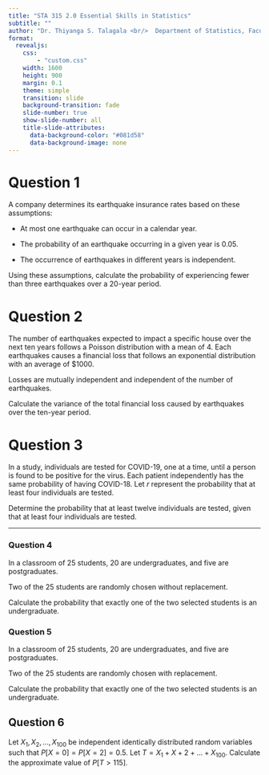 ```yaml
---
title: "STA 315 2.0 Essential Skills in Statistics"
subtitle: ""
author: "Dr. Thiyanga S. Talagala <br/>  Department of Statistics, Faculty of Applied Sciences <br/> University of Sri Jayewardenepura, Sri Lanka"
format:
  revealjs:
    css:
        - "custom.css"
    width: 1600
    height: 900
    margin: 0.1
    theme: simple
    transition: slide
    background-transition: fade
    slide-number: true
    show-slide-number: all
    title-slide-attributes: 
      data-background-color: "#081d58"
      data-background-image: none
---
```


# Question 1

A company determines its earthquake insurance rates based on these assumptions:

- At most one earthquake can occur in a calendar year.

- The probability of an earthquake occurring in a given year is 0.05.

- The occurrence of earthquakes in different years is independent.

Using these assumptions, calculate the probability of experiencing fewer than three earthquakes over a 20-year period.

# Question 2

The number of earthquakes expected to impact a specific house over the next ten years follows a Poisson distribution with a mean of 4. Each earthquakes causes a financial loss that follows an exponential distribution with an average of $1000. 

Losses are mutually independent and independent of the number of earthquakes.

Calculate the variance of the total financial loss caused by earthquakes over the ten-year period.

# Question 3

In a study, individuals are tested for COVID-19, one at a time, until a person is found to be positive for the virus. Each patient independently has the same probability of having COVID-18. Let 
$r$ represent the probability that at least four individuals are tested.

Determine the probability that at least twelve individuals are tested, given that at least four individuals are tested.

---

### Question 4

In a classroom of 25 students, 20 are undergraduates, and five are postgraduates.

Two of the 25 students are randomly chosen without replacement.

Calculate the probability that exactly one of the two selected students is an undergraduate.

### Question 5

In a classroom of 25 students, 20 are undergraduates, and five are postgraduates.

Two of the 25 students are randomly chosen with replacement.

Calculate the probability that exactly one of the two selected students is an undergraduate.

## Question 6

Let $X_1, X_2, ..., X_{100}$ be independent identically distributed random variables such that
$P[X=0]=P[X=2]=0.5$. Let $T=X_1+X+2+...+X_{100}$.
Calculate the approximate value of $P[T >115]$.